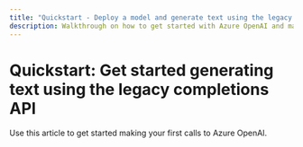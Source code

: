 ```yaml
---
title: "Quickstart - Deploy a model and generate text using the legacy completions API"
description: Walkthrough on how to get started with Azure OpenAI and make your first legacy completions API call.
---
```


# Quickstart: Get started generating text using the legacy completions API

Use this article to get started making your first calls to Azure OpenAI.
<Tabs>
<Tab title="Portal">


<StudioQuickstart />

</Tab>

<Tab title="C#">


<CsharpQuickstart />

</Tab>

<Tab title="Go">


<GoQuickstart />

</Tab>

<Tab title="Java">


<JavaQuickstart />

</Tab>

<Tab title="Spring">


<SpringQuickstart />

</Tab>

<Tab title="JavaScript">


<JavascriptQuickstart />

</Tab>
<Tab title="TypeScript">


<TypescriptQuickstart />

</Tab>

<Tab title="Python">


<PythonSdkQuickstart />

</Tab>

<Tab title="REST API">


<RestApiQuickstart />

</Tab>

<Tab title="PowerShell">


<PowershellQuickstart />

</Tab>
</Tabs>